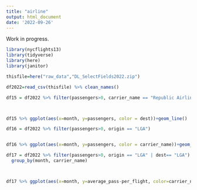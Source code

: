 ```yaml
---
title: "airline"
output: html_document
date: '2022-09-26'
---
```



Work in progress.

```r
library(nycflights13)
library(tidyverse)
library(here)
library(janitor)
```


```r
thisfile=here("raw_data","DL_SelectFields2022.zip")

df2022=read_csv(thisfile) %>% clean_names()
```


```r
df15 = df2022 %>% filter(passengers>0, carrier_name == "Republic Airline", origin == "LGA")



df15 %>% ggplot(aes(x=month, y=passengers, color = dest))+geom_line()
```


```r
df16 = df2022 %>% filter(passengers>0, origin == "LGA")


df16 %>% ggplot(aes(x=month, y=passengers, color = carrier_name))+geom_line()
```


```r
df17 = df2022 %>% filter(passengers>0, origin == "LGA" | dest== "LGA") %>%
  group_by(month, carrier_name)



df17 %>% ggplot(aes(x=month, y=average_pass-per_flight, color=carrier_name))+geom_line()
```

